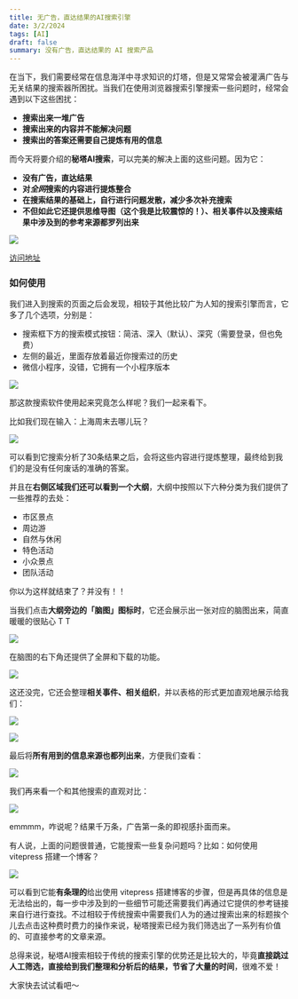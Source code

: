 ```yaml
---
title: 无广告，直达结果的AI搜索引擎
date: 3/2/2024
tags: [AI]
draft: false
summary: 没有广告，直达结果的 AI 搜索产品
---
```


在当下，我们需要经常在信息海洋中寻求知识的灯塔，但是又常常会被灌满广告与无关结果的搜索器所困扰。当我们在使用浏览器搜索引擎搜索一些问题时，经常会遇到以下这些困扰：

*   **搜索出来一堆广告**
*   **搜索出来的内容并不能解决问题**
*   **搜索出的答案还需要自己提炼有用的信息**

而今天将要介绍的**秘塔AI搜索**，可以完美的解决上面的这些问题。因为它：

*   **没有广告，直达结果**
*   **对*全网*搜索的内容进行提炼整合**
*   **在搜索结果的基础上，自行进行问题发散，减少多次补充搜索**
*   **不但如此它还提供思维导图（这个我是比较震惊的！）、相关事件以及搜索结果中涉及到的参考来源都罗列出来**

![](https://note.ihsxu.com/api/imgs/1709306267278.webp)

[访问地址](https://metaso.cn/)

### 如何使用

我们进入到搜索的页面之后会发现，相较于其他比较广为人知的搜索引擎而言，它多了几个选项，分别是：

*   搜索框下方的搜索模式按钮：简洁、深入（默认）、深究（需要登录，但也免费）
*   左侧的最近，里面存放着最近你搜索过的历史
*   微信小程序，没错，它拥有一个小程序版本

![](https://note.ihsxu.com/api/imgs/1709306544863.webp)

那这款搜索软件使用起来究竟怎么样呢？我们一起来看下。

比如我们现在输入：上海周末去哪儿玩？

![](https://note.ihsxu.com/api/imgs/1709306692043.webp)

可以看到它搜索分析了30条结果之后，会将这些内容进行提炼整理，最终给到我们的是没有任何废话的准确的答案。

并且在**右侧区域我们还可以看到一个大纲**，大纲中按照以下六种分类为我们提供了一些推荐的去处：

*   市区景点
*   周边游
*   自然与休闲
*   特色活动
*   小众景点
*   团队活动

你以为这样就结束了？并没有！！

当我们点击**大纲旁边的「脑图」图标时**，它还会展示出一张对应的脑图出来，简直暖暖的很贴心 T T

![](https://note.ihsxu.com/api/imgs/1709307035855.webp)

在脑图的右下角还提供了全屏和下载的功能。

![](https://note.ihsxu.com/api/imgs/1709307120593.webp)

这还没完，它还会整理**相关事件、相关组织**，并以表格的形式更加直观地展示给我们：

![](https://note.ihsxu.com/api/imgs/1709307502513.webp)

![](https://note.ihsxu.com/api/imgs/1709307516306.webp)

最后将**所有用到的信息来源也都列出来**，方便我们查看：

![](https://note.ihsxu.com/api/imgs/1709307558732.webp)

我们再来看一个和其他搜索的直观对比：

![](https://note.ihsxu.com/api/imgs/1709354686678.webp)

emmmm，咋说呢？结果千万条，广告第一条的即视感扑面而来。

有人说，上面的问题很普通，它能搜索一些复杂问题吗？比如：如何使用 vitepress 搭建一个博客？

![](https://note.ihsxu.com/api/imgs/1709347522143.webp)

可以看到它能**有条理的**给出使用 vitepress 搭建博客的步骤，但是再具体的信息是无法给出的，每一步中涉及到的一些细节可能还需要我们再通过它提供的参考链接来自行进行查找。不过相较于传统搜索中需要我们人为的通过搜索出来的标题挨个儿去点击这种费时费力的操作来说，秘塔搜索已经为我们筛选出了一系列有价值的、可直接参考的文章来源。

总得来说，秘塔AI搜索相较于传统的搜索引擎的优势还是比较大的，毕竟**直接跳过人工筛选，直接给到我们整理和分析后的结果，节省了大量的时间**，很难不爱！

大家快去试试看吧～

